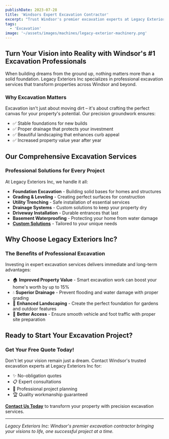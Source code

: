 ```yaml
---
publishDate: 2023-07-28
title: 'Windsors Expert Excavation Contractor'
excerpt: "Trust Windsor's premier excavation experts at Legacy Exteriors Inc. for all groundwork needs. From foundation excavation to drainage systems, our experienced team transforms your property with precision and expertise."
tags:
  - 'Excavation'
image: '~/assets/images/machines/legacy-exterior-machinery.png'
---
```


## Turn Your Vision into Reality with Windsor's #1 Excavation Professionals

When building dreams from the ground up, nothing matters more than a solid foundation. Legacy Exteriors Inc specializes in professional excavation services that transform properties across Windsor and beyond.

### Why Excavation Matters

Excavation isn't just about moving dirt – it's about crafting the perfect canvas for your property's potential. Our precision groundwork ensures:

- ✅ Stable foundations for new builds
- ✅ Proper drainage that protects your investment
- ✅ Beautiful landscaping that enhances curb appeal
- ✅ Increased property value year after year

## Our Comprehensive Excavation Services

### Professional Solutions for Every Project

At Legacy Exteriors Inc, we handle it all:

- **Foundation Excavation** - Building solid bases for homes and structures
- **Grading & Leveling** - Creating perfect surfaces for construction
- **Utility Trenching** - Safe installation of essential services
- **Drainage Systems** - Custom solutions to keep your property dry
- **Driveway Installation** - Durable entrances that last
- **Basement Waterproofing** - Protecting your home from water damage
- [**Custom Solutions**](/services) - Tailored to your unique needs

## Why Choose Legacy Exteriors Inc?

### The Benefits of Professional Excavation

Investing in expert excavation services delivers immediate and long-term advantages:

- 🏠 **Improved Property Value** - Smart excavation work can boost your home's worth by up to 15%
- 💧 **Superior Drainage** - Prevent flooding and water damage with proper grading
- 🌳 **Enhanced Landscaping** - Create the perfect foundation for gardens and outdoor features
- 🚗 **Better Access** - Ensure smooth vehicle and foot traffic with proper site preparation

## Ready to Start Your Excavation Project?

### Get Your Free Quote Today!

Don't let your vision remain just a dream. Contact Windsor's trusted excavation experts at Legacy Exteriors Inc for:

- ✨ No-obligation quotes
- 📋 Expert consultations
- 🔧 Professional project planning
- 🏆 Quality workmanship guaranteed

**[Contact Us Today](/contact)** to transform your property with precision excavation services.

---

*Legacy Exteriors Inc: Windsor's premier excavation contractor bringing your visions to life, one successful project at a time.*